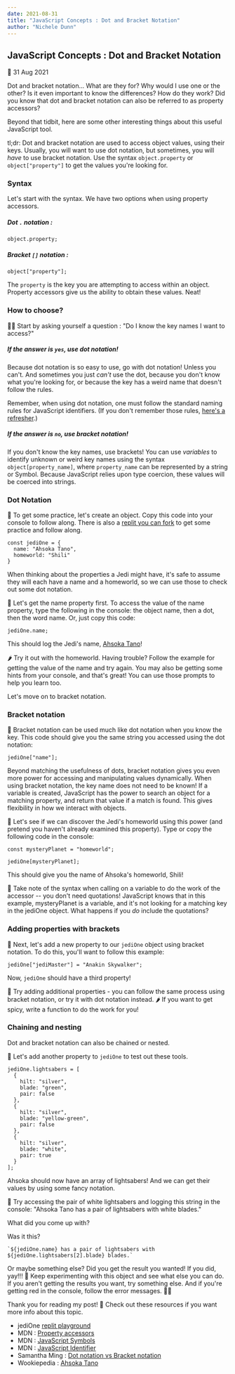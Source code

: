 ```yaml
---
date: 2021-08-31
title: "JavaScript Concepts : Dot and Bracket Notation"
author: "Nichele Dunn"
---
```

<section className="postStyles">

## JavaScript Concepts : Dot and Bracket Notation

📆 31 Aug 2021

Dot and bracket notation... What are they for? Why would I use one or the other? Is it even important to know the differences? How do they work? Did you know that dot and bracket notation can also be referred to as property accessors? 

Beyond that tidbit, here are some other interesting things about this useful JavaScript tool.

<section className="tldr">tl;dr: Dot and bracket notation are used to access object values, using their keys. Usually, you will want to use dot notation, but sometimes, you will <i>have</i> to use bracket notation. Use the syntax <code>object.property</code> or <code>object["property"]</code> to get the values you're looking for.</section>

### Syntax

Let's start with the syntax. We have two options when using property accessors.

##### Dot `.` notation : 
```
object.property;
```

##### Bracket `[]` notation :
```
object["property"];
```

The `property` is the key you are attempting to access within an object. Property accessors give us the ability to obtain these values. Neat!

### How to choose?

🕵️‍♀️ Start by asking yourself a question : "Do I know the key names I want to access?"

##### If the answer is `yes`, use dot notation!
Because dot notation is so easy to use, go with dot notation! Unless you can't. And sometimes you just *can't* use the dot, because you don't know what you're looking for, or because the key has a weird name that doesn't follow the rules.

Remember, when using dot notation, one must follow the standard naming rules for JavaScript identifiers. (If you don't remember those rules, [here's a refresher](https://developer.mozilla.org/en-US/docs/Web/JavaScript/Reference/Operators/Property_accessors).)

##### If the answer is `no`, use bracket notation!
If you don't know the key names, use brackets! You can use *variables* to identify unknown or weird key names using the syntax `object[property_name]`, where `property_name` can be represented by a string or Symbol. Because JavaScript relies upon type coercion, these values will be coerced into strings.

### Dot Notation
🏁 To get some practice, let's create an object. Copy this code into your console to follow along. There is also a [replit you can fork](https://replit.com/@nichelicorn/jediOne#index.js) to get some practice and follow along.
```
const jediOne = {
  name: "Ahsoka Tano",
  homeworld: "Shili"
}
```

When thinking about the properties a Jedi might have, it's safe to assume they will each have a name and a homeworld, so we can use those to check out some dot notation.

🏁 Let's get the name property first. To access the value of the name property, type the following in the console: the object name, then a dot, then the word name. Or, just copy this code:

```
jediOne.name;
```

This should log the Jedi's name, [Ahsoka Tano](https://starwars.fandom.com/wiki/Ahsoka_Tano)!

🌶 Try it out with the homeworld. Having trouble? Follow the example for getting the value of the name and try again. You may also be getting some hints from your console, and that's great! You can use those prompts to help you learn too.

Let's move on to bracket notation.

### Bracket notation
🏁  Bracket notation can be used much like dot notation when you know the key. This code should give you the same string you accessed using the dot notation:
```
jediOne["name"];
```
Beyond matching the usefulness of dots, bracket notation gives you even more power for accessing and manipulating values dynamically. When using bracket notation, the key name does not need to be known! If a variable is created, JavaScript has the power to search an object for a matching property, and return that value if a match is found. This gives flexibility in how we interact with objects.

🏁 Let's see if we can discover the Jedi's homeworld using this power (and pretend you haven't already examined this property). Type or copy the following code in the console:
```
const mysteryPlanet = "homeworld";

jediOne[mysteryPlanet];
```
This should give you the name of Ahsoka's homeworld, Shili!

📌 Take note of the syntax when calling on a variable to do the work of the accessor -- you don't need quotations! JavaScript knows that in this example, mysteryPlanet is a variable, and it's not looking for a matching key in the jediOne object. What happens if you *do* include the quotations?

### Adding properties with brackets
🏁 Next, let's add a new property to our `jediOne` object using bracket notation. To do this, you'll want to follow this example:
```
jediOne["jediMaster"] = "Anakin Skywalker";
```
Now, `jediOne` should have a third property!

🏁 Try adding additional properties - you can follow the same process using bracket notation, or try it with dot notation instead. 🌶 If you want to get spicy, write a function to do the work for you!

### Chaining and nesting
Dot and bracket notation can also be chained or nested.

🏁 Let's add another property to `jediOne` to test out these tools.
```
jediOne.lightsabers = [
  {
    hilt: "silver",
    blade: "green",
    pair: false
  },
  {
    hilt: "silver",
    blade: "yellow-green",
    pair: false
  },
  {
    hilt: "silver",
    blade: "white",
    pair: true
  }
];
```
Ahsoka should now have an array of lightsabers! And we can get their values by using some fancy notation.

🏁 Try accessing the pair of white lightsabers and logging this string in the console: "Ahsoka Tano has a pair of lightsabers with white blades."

What did you come up with?

Was it this? 

```
`${jediOne.name} has a pair of lightsabers with ${jediOne.lightsabers[2].blade} blades.`
```

Or maybe something else? Did you get the result you wanted! If you did, yay!!! 🎉 Keep experimenting with this object and see what else you can do. If you aren't getting the results you want, try something else. And if you're getting red in the console, follow the error messages. 🕵️‍♀️

<section className="postResources">
Thank you for reading my post! 💚 Check out these resources if you want more info about this topic.
  <div>
    <ul className="resourceList">
      <li>jediOne <a href="https://replit.com/@nichelicorn/jediOne#index.js">replit playground</a></li>
      <li>MDN : <a href="https://developer.mozilla.org/en-US/docs/Web/JavaScript/Reference/Operators/Property_accessors">Property accessors </a></li>
      <li>MDN : <a href="https://developer.mozilla.org/en-US/docs/Glossary/Symbol">JavaScript Symbols</a></li>
      <li>MDN : <a href="https://developer.mozilla.org/en-US/docs/Glossary/Identifier">JavaScript Identifier</a></li>
      <li>Samantha Ming : <a href="https://medium.com/dailyjs/dot-notation-vs-bracket-notation-eedea5fa8572">Dot notation vs Bracket notation</a></li>
      <li>Wookiepedia : <a href="https://starwars.fandom.com/wiki/Ahsoka_Tano">Ahsoka Tano</a></li>
    </ul>
  </div>
</section>

</section>
